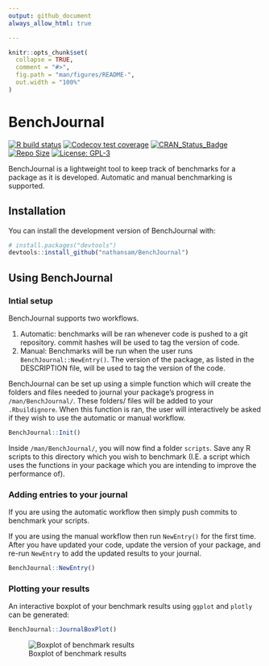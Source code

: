 ```yaml
---
output: github_document
always_allow_html: true

---
```


<!-- README.md is generated from README.Rmd. Please edit that file -->

```r
knitr::opts_chunk$set(
  collapse = TRUE,
  comment = "#>",
  fig.path = "man/figures/README-",
  out.width = "100%"
)
```

# BenchJournal

<!-- badges: start -->
[![R build status](https://github.com/nathansam/BenchJournal/workflows/R-CMD-check/badge.svg)](https://github.com/nathansam/BenchJournal/actions)
[![Codecov test coverage](https://codecov.io/gh/nathansam/BenchJournal/branch/master/graph/badge.svg)](https://codecov.io/gh/nathansam/BenchJournal?branch=master)
[![CRAN\_Status\_Badge](https://www.r-pkg.org/badges/version/BenchJournal)](https://cran.r-project.org/package=BASSLINE)
[![Repo Size](https://img.shields.io/github/repo-size/nathansam/BenchJournal)](https://github.com/nathansam/BenchJournal/)
[![License: GPL-3](https://img.shields.io/badge/License-GPL3-green.svg)](https://opensource.org/licenses/GPL-3.0)
<!-- badges: end -->

BenchJournal is a lightweight tool to keep track of benchmarks for a package as 
it is developed. Automatic and manual benchmarking is supported.

## Installation

You can install the development version of BenchJournal with:

``` r
# install.packages("devtools")
devtools::install_github("nathansam/BenchJournal")
```

## Using BenchJournal

### Intial setup

BenchJournal supports two workflows.

1. Automatic: benchmarks will be ran whenever code is pushed to a git repository.
   commit hashes will be used to tag the version of code.
2. Manual: Benchmarks will be run when the user runs `BenchJournal::NewEntry()`.
   The version of the package, as listed in the DESCRIPTION file, will be used
   to tag the version of the code. 

BenchJournal can be set up using a simple function which will create the
folders and files needed to journal your package's progress in
`/man/BenchJournal/`. These folders/ files will be added to your `.Rbuildignore`.
When this function is ran, the user will interactively be asked if they wish to
use the automatic or manual workflow. 

```r
BenchJournal::Init()
```

Inside `/man/BenchJournal/`, you will now find a folder `scripts`. Save any R
scripts to this directory which you wish to benchmark (I.E. a script which uses
the functions in your package which you are intending to improve the performance
of).

### Adding entries to your journal

If you are using the automatic workflow then simply push commits to benchmark
your scripts. 

If you are using the manual workflow then run `NewEntry()` for the first time.
After you have updated your code, update the version of your package, and re-run
`NewEntry` to add the updated results to your journal. 

```r
BenchJournal::NewEntry()
```

### Plotting your results

An interactive boxplot of your benchmark results using `ggplot` and `plotly` can
be generated:

```r
BenchJournal::JournalBoxPlot()
```
![Boxplot of benchmark results](man/figures/BASSLINE-ex.jpg)
